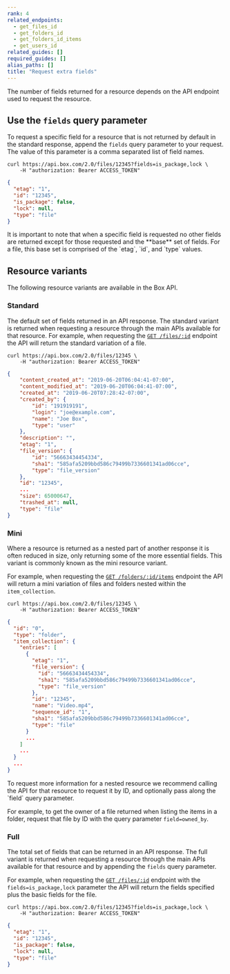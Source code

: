 ```yaml
---
rank: 4
related_endpoints:
  - get_files_id
  - get_folders_id
  - get_folders_id_items
  - get_users_id
related_guides: []
required_guides: []
alias_paths: []
title: "Request extra fields"
---
```

The number of fields returned for a resource depends on the API endpoint used
to request the resource.

## Use the `fields` query parameter

To request a specific field for a resource that is not returned by default in
the standard response, append the `fields` query parameter to your request. The
value of this parameter is a comma separated list of field names.

```curl
curl https://api.box.com/2.0/files/12345?fields=is_package,lock \
    -H "authorization: Bearer ACCESS_TOKEN"
```

```json
{
  "etag": "1",
  "id": "12345",
  "is_package": false,
  "lock": null,
  "type": "file"
}
```

<Message type='notice'>
  It is important to note that when a specific field is requested no other
  fields are returned except for those requested and the **base** set of fields.
  For a file, this base set is comprised of the `etag`, `id`, and `type` values.
</Message>

## Resource variants

The following resource variants are available in the Box API.

### Standard

The default set of fields returned in an API response. 
The standard variant is returned when requesting a resource
through the main APIs available for that resource. For example, when requesting
the [`GET /files/:id`](endpoint://get_files_id) endpoint the API will return
the standard variation of a file.

```curl
curl https://api.box.com/2.0/files/12345 \
    -H "authorization: Bearer ACCESS_TOKEN"
```

```json
{
    "content_created_at": "2019-06-20T06:04:41-07:00",
    "content_modified_at": "2019-06-20T06:04:41-07:00",
    "created_at": "2019-06-20T07:28:42-07:00",
    "created_by": {
        "id": "191919191",
        "login": "joe@example.com",
        "name": "Joe Box",
        "type": "user"
    },
    "description": "",
    "etag": "1",
    "file_version": {
        "id": "56663434454334",
        "sha1": "585afa5209bbd586c79499b7336601341ad06cce",
        "type": "file_version"
    },
    "id": "12345",
    ...
    "size": 65000647,
    "trashed_at": null,
    "type": "file"
}
```

### Mini

Where a resource is returned as a nested part of another response it is often
reduced in size, only returning some of the more essential fields. This variant
is commonly known as the mini resource variant.

For example, when requesting the
[`GET /folders/:id/items`](endpoint://get_folders_id_items) endpoint the API
will return a mini variation of files and folders nested within the `item_collection`.

```curl
curl https://api.box.com/2.0/files/12345 \
    -H "authorization: Bearer ACCESS_TOKEN"
```

```json
{
  "id": "0",
  "type": "folder",
  "item_collection": {
    "entries": [
      {
        "etag": "1",
        "file_version": {
          "id": "56663434454334",
          "sha1": "585afa5209bbd586c79499b7336601341ad06cce",
          "type": "file_version"
        },
        "id": "12345",
        "name": "Video.mp4",
        "sequence_id": "1",
        "sha1": "585afa5209bbd586c79499b7336601341ad06cce",
        "type": "file"
      }
      ...
    ]
    ...
  }
  ...
}
```

<Message type='notice'>
  To request more information for a nested resource we recommend calling the
  API for that resource to request it by ID, and optionally pass along the
  `field` query parameter.

  For example, to get the owner of a file returned when listing the items in a
  folder, request that file by ID with the query parameter `field=owned_by`.
</Message>

### Full

The total set of fields that can be returned in an API response. The full variant is returned when requesting a resource
through the main APIs available for that resource and by appending the `fields`
query parameter.

For example, when requesting the [`GET /files/:id`](endpoint://get_files_id)
endpoint with the `fields=is_package,lock` parameter the API will return the fields specified plus the basic fields for the file.

```curl
curl https://api.box.com/2.0/files/12345?fields=is_package,lock \
    -H "authorization: Bearer ACCESS_TOKEN"
```

```json
{
  "etag": "1",
  "id": "12345",
  "is_package": false,
  "lock": null,
  "type": "file"
}
```
